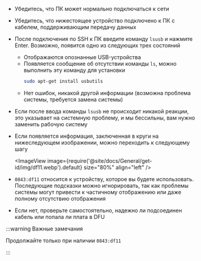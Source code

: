 * Убедитесь, что ПК может нормально подключаться к сети
* Убедитесь, что нижестоящее устройство подключено к ПК с кабелем, поддерживающим передачу данных
* После подключения по SSH к ПК введите команду `lsusb` и нажмите Enter. Возможно, появится одно из следующих трех состояний
    * Отображаются опознанные USB-устройства
    * Появляется сообщение об отсутствии команды `ls`, можно выполнить эту команду для установки
        ```bash
        sudo apt-get install usbutils
        ```
    * Нет ошибок, никакой другой информации (возможна проблема системы, требуется замена системы)
* Если после ввода команды `lsusb` не происходит никакой реакции, это указывает на системную проблему, и мы бессильны, вам нужно заменить рабочую систему
* Если появляется информация, заключенная в круги на нижеследующем изображении, можно переходить к следующему шагу

    <ImageView image={require('@site/docs/General/get-id/img/df11.webp').default} size="80%" align="left" />

* `0843:df11` относится к устройству, которое вы будете использовать. Последующие подсказки можно игнорировать, так как проблемы системы могут привести к частичному отображению или даже полному отсутствию отображения
* Если нет, проверьте самостоятельно, надежно ли подсоединен кабель или попала ли плата в DFU

:::warning Важные замечания

Продолжайте только при наличии `0843:df11`

:::
